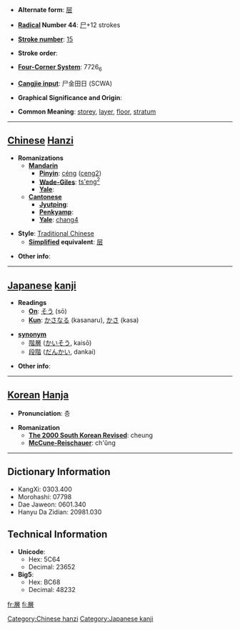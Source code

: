 * '''Alternate form''': [[层]]

* '''[[Wiktionary:Chinese radical index| Radical]] Number 44''': [[Wiktionary:Chinese radical index 尸|尸]]+12 strokes

* '''[[Wiktionary:Chinese total strokes index|Stroke number]]''': [[Wiktionary:Chinese total strokes index 15|15]]

* '''Stroke order''': 

* '''[[Wiktionary:Chinese four corner index|Four-Corner System]]''': 7726<sub>6</sub>

* '''[[Wiktionary:Chinese Cangjie index|Cangjie input]]''': 尸金田日 (SCWA)

* '''Graphical Significance and Origin''': 

* '''Common Meaning''': [[storey]], [[layer]], [[floor]], [[stratum]]

----

== [[Chinese]] [[Hanzi]] ==

* '''Romanizations'''
** '''[[Mandarin]]'''
*** '''[[Pinyin]]''': [[céng]] ([[ceng2]])
*** '''[[Wade-Giles]]''': [[ts'eng2|ts'eng<sup>2</sup>]]
*** '''[[Yale]]''': 
** '''[[Cantonese]]'''
*** '''[[Jyutping]]''':
*** '''[[Penkyamp]]''': 
*** '''[[Yale]]''': [[chang4]]

* '''Style''': [[Traditional Chinese]] 
** '''[[Simplified Chinese|Simplified]] equivalent''': [[层]]

* '''Other info''': 

----

== [[Japanese]] [[kanji]] ==

* '''Readings'''
** '''[[On]]''': [[そう]] (sō)
** '''[[Kun]]''': [[かさなる]] (kasanaru), [[かさ]] (kasa)

* '''[[synonym]]'''
** [[階層]] ([[かいそう]], kaisō)
** [[段階]] ([[だんかい]], dankai)

* '''Other info''':  

----

== [[Korean]] [[Hanja]] ==

* '''Pronunciation''': 층

* '''Romanization'''
** '''[[The 2000 South Korean Revised Romanization|The 2000 South Korean Revised]]''': cheung
** '''[[McCune-Reischauer]]''': ch'ŭng

----

== Dictionary Information ==

* KangXi: 0303.400
* Morohashi: 07798
* Dae Jaweon: 0601.340
* Hanyu Da Zidian: 20981.030

== Technical Information ==

* '''Unicode''':
** Hex: 5C64
** Decimal: 23652
* '''Big5''':
** Hex: BC68
** Decimal: 48232

[[Category:Chinese hanzi]]
[[Category:Japanese kanji]]

[[fr:層]]
[[fi:層]]